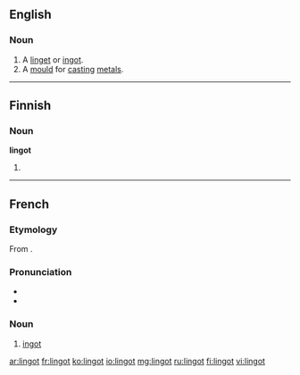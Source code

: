 ==English==

===Noun===
{{en-noun}}

# A [[linget]] or [[ingot]].
# A [[mould]] for [[cast]]ing [[metal]]s.

{{Webster 1913}}

----

==Finnish==

===Noun===
'''lingot'''

# {{plural of|lang=fi|linko}}

----

==French==

===Etymology===
From {{etyl|en|fr}} {{term|ingot|lang=en}}.

===Pronunciation===
* {{IPA|/lɛ̃ɡo/|lang=fr}}
* {{audio|Fr-Paris--lingot.ogg|Audio (Paris)}}

===Noun===
{{fr-noun|m}}

# [[ingot]]

[[ar:lingot]]
[[fr:lingot]]
[[ko:lingot]]
[[io:lingot]]
[[mg:lingot]]
[[ru:lingot]]
[[fi:lingot]]
[[vi:lingot]]